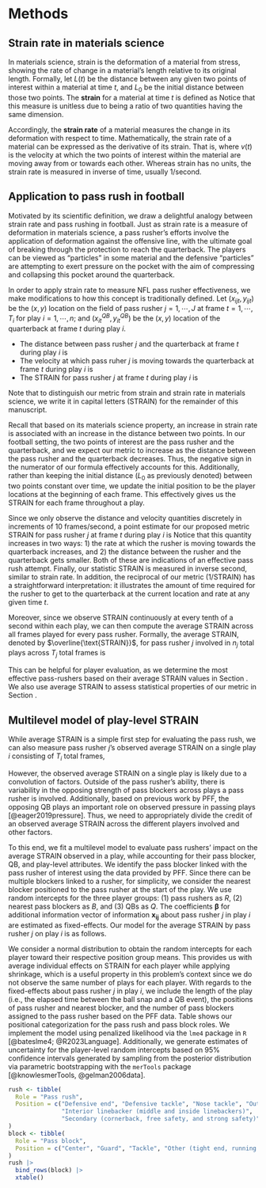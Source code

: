 # Methods {#sec:methods}

## Strain rate in materials science

In materials science, strain is the deformation of a material from stress, showing the rate of change in a material's length relative to its original length.
Formally, let $L(t)$ be the distance between any given two points of interest within a material at time $t$, and $L_0$ be the initial distance between those two points.
The **strain** for a material at time $t$ is defined as 
\begin{equation}
s(t)= \frac{L(t)-L_{0}}{L_{0}}.
\end{equation}
Notice that this measure is unitless due to being a ratio of two quantities having the same dimension.

Accordingly, the **strain rate** of a material measures the change in its deformation with respect to time.
Mathematically, the strain rate of a material can be expressed as the derivative of its strain.
That is,
\begin{equation}
s'(t) = \frac{ds}{dt} = \frac{v(t)}{L_{0}},
\end{equation}
where $v(t)$ is the velocity at which the two points of interest within the material are moving away from or towards each other.
Whereas strain has no units, the strain rate is measured in inverse of time, usually 1/second.

## Application to pass rush in football {#sec:app}

Motivated by its scientific definition, we draw a delightful analogy between strain rate and pass rushing in football.
Just as strain rate is a measure of deformation in materials science, a pass rusher's efforts involve the application of deformation against the offensive line, with the ultimate goal of breaking through the protection to reach the quarterback.
The players can be viewed as "particles" in some material and the defensive "particles" are attempting to exert pressure on the pocket with the aim of compressing and collapsing this pocket around the quarterback.

In order to apply strain rate to measure NFL pass rusher effectiveness, we make modifications to how this concept is traditionally defined.
Let $(x_{ijt}, y_{ijt})$ be the $(x, y)$ location on the field of pass rusher $j = 1, \cdots, J$ at frame $t = 1, \cdots, T_i$ for play $i = 1, \cdots, n$; and $(x^{QB}_{it}, y^{QB}_{it})$ be the $(x, y)$ location of the quarterback at frame $t$ during play $i$.

*   The distance between pass rusher $j$ and the quarterback at frame $t$ during play $i$ is 
\begin{equation}
f_{d_{ij}}(t) = \sqrt{(x_{ijt} - x^{QB}_{it})^2 + (y_{ijt} - y^{QB}_{it})^2}.
\end{equation}
*   The velocity at which pass ruher $j$ is moving towards the quarterback at frame $t$ during play $i$ is 
\begin{equation}
f'_{d_{ij}}(t) = \frac{df_{d_{ij}}(t)}{dt}.
\end{equation}
*   The STRAIN for pass rusher $j$ at frame $t$ during play $i$ is 
\begin{equation}
\text{STRAIN}_{ij}(t) = \frac{-f'_{d_{ij}}(t)}{f_{d_{ij}}(t)}.
\end{equation}

Note that to distinguish our metric from strain and strain rate in materials science, we write it in capital letters (STRAIN) for the remainder of this manuscript.

Recall that based on its materials science property, an increase in strain rate is associated with an increase in the distance between two points.
In our football setting, the two points of interest are the pass rusher and the quarterback, and we expect our metric to increase as the distance between the pass rusher and the quarterback decreases.
Thus, the negative sign in the numerator of our formula effectively accounts for this. 
Additionally, rather than keeping the initial distance ($L_0$ as previously denoted) between two points constant over time, we update the initial position to be the player locations at the beginning of each frame.
This effectively gives us the STRAIN for each frame throughout a play.

Since we only observe the distance and velocity quantities discretely in increments of 10 frames/second, a point estimate for our proposed metric STRAIN for pass rusher $j$ at frame $t$ during play $i$ is 
\begin{equation}
\widehat{\text{STRAIN}}_{ij}(t) = \cfrac{-\cfrac{f_{d_{ij}}(t) - f_{d_{ij}}(t - 1)}{0.1}}{f_{d_{ij}}(t)}.
\end{equation}
Notice that this quantity increases in two ways: 1) the rate at which the rusher is moving towards the quarterback increases, and 2) the distance between the rusher and the quarterback gets smaller.
Both of these are indications of an effective pass rush attempt.
Finally, our statistic STRAIN is measured in inverse second, similar to strain rate.
In addition, the reciprocal of our metric (1/STRAIN) has a straightforward interpretation:
it illustrates the amount of time required for the rusher to get to the quarterback at the current location and rate at any given time $t$.

Moreover, since we observe STRAIN continuously at every tenth of a second within each play, we can then compute the average STRAIN across all frames played for every pass rusher.
Formally, the average STRAIN, denoted by $\overline{\text{STRAIN}}$, for pass rusher $j$ involved in $n_j$ total plays across $T_j$ total frames is

\begin{equation}
\overline{\text{STRAIN}}_{j} = \frac{1}{T_j} \sum_{t=1}^{T_j} \widehat{\text{STRAIN}}_{j}(t).
\end{equation}
This can be helpful for player evaluation, as we determine the most effective pass-rushers based on their average STRAIN values in Section \ref{sec:strainbar}.
We also use average STRAIN to assess statistical properties of our metric in Section \ref{sec:statprop}.

## Multilevel model of play-level STRAIN

<!-- While average STRAIN appears to be positively correlated with pass rusher ability -->

While average STRAIN is a simple first step for evaluating the pass rush, we can also measure pass rusher $j$'s observed average STRAIN on a single play $i$ consisting of $T_i$ total frames,

\begin{equation}
\overline{\text{STRAIN}}_{ij} = \frac{1}{T_i} \sum_{t=1}^{T_i} \widehat{\text{STRAIN}}_{ij}(t).
\end{equation}

However, the observed average STRAIN on a single play is likely due to a convolution of factors.
Outside of the pass rusher's ability, there is variability in the opposing strength of pass blockers across plays a pass rusher is involved.
Additionally, based on previous work by PFF, the opposing QB plays an important role on observed pressure in passing plays [@eager2019pressure].
Thus, we need to appropriately divide the credit of an observed average STRAIN across the different players involved and other factors.

To this end, we fit a multilevel model to evaluate pass rushers' impact on the average STRAIN observed in a play, while accounting for their pass blocker, QB, and play-level attributes.
We identify the pass blocker linked with the pass rusher of interest using the data provided by PFF.
Since there can be multiple blockers linked to a rusher, for simplicity, we consider the nearest blocker positioned to the pass rusher at the start of the play.
We use random intercepts for the three player groups: (1) pass rushers as $R$, (2) nearest pass blockers as $B$, and (3) QBs as $Q$.
The coefficients $\boldsymbol{\beta}$ for additional information vector of information  $\mathbf{x_{ij}}$ about pass rusher $j$ in play $i$ are estimated as fixed-effects. 
Our model for the average STRAIN by pass rusher $j$ on play $i$ is as follows.
\begin{equation}
\begin{aligned}
\overline{\text{STRAIN}}_{ij} &\sim N(R_{j[i]} + B_{b[ij]} + Q_{q[i]} + \mathbf{x_{ij}} \cdot \boldsymbol{\beta}, \sigma^2), \text{ for } i = 1, \dots, n \text{ plays} \\
R_{j} &\sim N(\mu_R, \sigma^2_R), \text{ for } j = 1, \cdots, \text{ \# of pass rushers}, \\
B_{b} &\sim N(\mu_B, \sigma^2_B), \text{ for } b = 1, \cdots, \text{ \# of pass blockers}, \\
Q_{q} &\sim N(\mu_Q, \sigma^2_Q), \text{ for } q = 1, \cdots, \text{ \# of QBs}.
\end{aligned}
\end{equation}

We consider a normal distribution to obtain the random intercepts for each player toward their respective position group means.
This provides us with average individual effects on STRAIN for each player while applying shrinkage, which is a useful property in this problem's context since we do not observe the same number of plays for each player.
With regards to the fixed-effects about pass rusher $j$ in play $i$, we include the length of the play (i.e., the elapsed time between the ball snap and a QB event), the positions of pass rusher and nearest blocker, and the number of pass blockers assigned to the pass rusher based on the PFF data.
Table \ref{tab:pos} shows our positional categorization for the pass rush and pass block roles.
We implement the model using penalized likelihood via the `lme4` package in `R` [@bateslme4; @R2023Language]. Additionally, we generate estimates of uncertainty for the player-level random intercepts based on 95% confidence intervals generated by sampling from the posterior distribution via parametric bootstrapping with the `merTools` package [@knowlesmerTools, @gelman2006data].

\begin{table}
\caption{Position groupings for pass rushers and blockers. \label{tab:pos}}
\centering
\begin{tabular}{ll}
\hline
Role & Position \\ 
\hline
Pass rush & Defensive end \\ 
Pass rush & Defensive tackle \\ 
Pass rush & Nose tackle \\ 
Pass rush & Outside linebacker \\ 
Pass rush & Interior linebacker (middle linebacker, inside linebacker) \\ 
Pass rush & Secondary (cornerback, free safety, strong safety) \\
\hline
Pass block & Center \\ 
Pass block & Guard \\ 
Pass block & Tackle \\ 
Pass block & Other (tight end, running back, fullback, wide receiver) \\ 
\hline
\end{tabular}
\end{table}

```r
rush <- tibble(
  Role = "Pass rush",
  Position = c("Defensive end", "Defensive tackle", "Nose tackle", "Outside linebacker",
               "Interior linebacker (middle and inside linebackers)", 
               "Secondary (cornerback, free safety, and strong safety)")
)
block <- tibble(
  Role = "Pass block",
  Position = c("Center", "Guard", "Tackle", "Other (tight end, running back, fullback, wide receiver)")
)
rush |> 
  bind_rows(block) |> 
  xtable()
```

